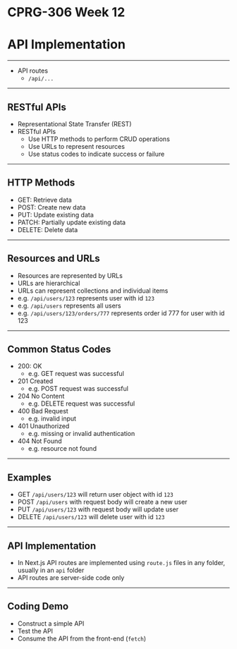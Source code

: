 # CPRG-306 Week 12

# API Implementation

---

- API routes
  - `/api/...`

---

## RESTful APIs

- Representational State Transfer (REST)
- RESTful APIs
  - Use HTTP methods to perform CRUD operations
  - Use URLs to represent resources
  - Use status codes to indicate success or failure

---

## HTTP Methods

- GET: Retrieve data
- POST: Create new data
- PUT: Update existing data
- PATCH: Partially update existing data
- DELETE: Delete data

---

## Resources and URLs

- Resources are represented by URLs
- URLs are hierarchical
- URLs can represent collections and individual items
- e.g. `/api/users/123` represents user with id `123`
- e.g. `/api/users` represents all users
- e.g. `/api/users/123/orders/777` represents order id 777 for user with id 123

---

## Common Status Codes

- 200: OK
  - e.g. GET request was successful
- 201 Created
  - e.g. POST request was successful
- 204 No Content
  - e.g. DELETE request was successful
- 400 Bad Request
  - e.g. invalid input
- 401 Unauthorized
  - e.g. missing or invalid authentication
- 404 Not Found
  - e.g. resource not found

---

## Examples

- GET `/api/users/123` will return user object with id `123`
- POST `/api/users` with request body will create a new user
- PUT `/api/users/123` with request body will update user
- DELETE `/api/users/123` will delete user with id `123`

---

## API Implementation

- In Next.js API routes are implemented using `route.js` files in any folder, usually in an `api` folder
- API routes are server-side code only

---

## Coding Demo

- Construct a simple API
- Test the API
- Consume the API from the front-end (`fetch`)
